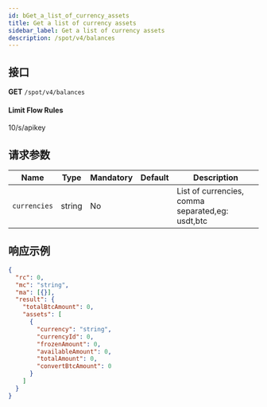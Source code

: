 ```yaml
---
id: bGet_a_list_of_currency_assets
title: Get a list of currency assets
sidebar_label: Get a list of currency assets
description: /spot/v4/balances
---
```


## 接口

**GET** `/spot/v4/balances`

#### **Limit Flow Rules**

10/s/apikey

## 请求参数

| Name | Type | Mandatory | Default | Description |
| --- | --- | --- | --- | --- |
| `currencies` | string | No |  | List of currencies, comma separated,eg: usdt,btc |

## 响应示例

```json
{
  "rc": 0,
  "mc": "string",
  "ma": [{}],
  "result": {
    "totalBtcAmount": 0,
    "assets": [
      {
        "currency": "string",
        "currencyId": 0,
        "frozenAmount": 0,
        "availableAmount": 0,
        "totalAmount": 0,
        "convertBtcAmount": 0
      }
    ]
  }
}
```
